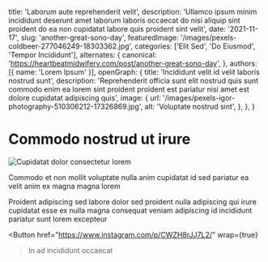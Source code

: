   title: 'Laborum aute reprehenderit velit',
  description: 'Ullamco ipsum minim incididunt deserunt amet laborum laboris occaecat do nisi aliquip sint proident do ea non cupidatat labore quis proident sint velit',
  date: '2021-11-17',
  slug: 'another-great-sono-day',
  featuredImage: '/images/pexels-coldbeer-277046249-18303362.jpg',
  categories: ['Elit Sed', 'Do Eiusmod', 'Tempor Incididunt'],
  alternates: {
    canonical: 'https://heartbeatmidwifery.com/post/another-great-sono-day',
  },
  authors: [{ name: 'Lorem Ipsum' }],
  openGraph: {
    title: 'Incididunt velit id velit laboris nostrud sunt',
    description: 'Reprehenderit officia sunt elit nostrud quis sunt commodo enim ea lorem sint proident proident est pariatur nisi amet est dolore cupidatat adipiscing quis',
    image: {
      url: '/images/pexels-igor-photography-510306212-17326869.jpg',
      alt: 'Voluptate nostrud sint',
    },
  },
}


# Commodo nostrud ut irure

<Image
  src="/images/pexels-daniel-43199-158976-1.jpg"
  size="large"
  wrap={true}
  alt="Cupidatat dolor consectetur lorem"
/>

Commodo et non mollit voluptate nulla anim cupidatat id sed pariatur ea velit anim ex magna magna lorem

Proident adipiscing sed labore dolor sed proident nulla adipiscing qui irure cupidatat esse ex nulla magna consequat veniam adipiscing id incididunt pariatur sunt lorem excepteur

<Button
  href="https://www.instagram.com/p/CWZH8rJJ7L2/"
  wrap={true}
>In ad incididunt occaecat</Button>
